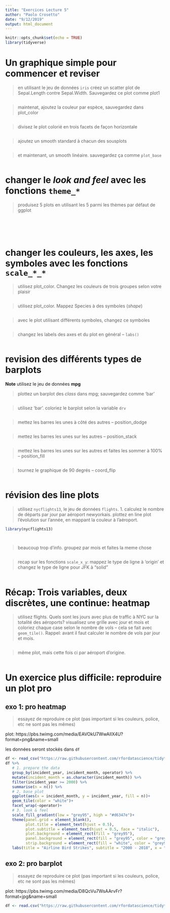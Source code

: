 ```yaml
---
title: "Exercices Lecture 5"
author: "Paolo Crosetto"
date: "9/12/2019"
output: html_document
---
```


```r
knitr::opts_chunk$set(echo = TRUE)
library(tidyverse)

```


# Un graphique simple pour commencer et reviser

> en utilisant le jeu de données `iris` créez un scatter plot de Sepal.Length contre Sepal.Width. Sauvegardez ce plot comme plot1

```r

```

> maintenat, ajoutez la couleur par espèce, sauvegardez dans plot_color

```r

```

> divisez le plot colorié en trois facets de façon horizontale

```r

```

> ajoutez un smooth standard à chacun des sousplots

```r

```

> et maintenant, un smooth linéaire. sauvegardez ça comme `plot_base`

```r

```




# changer le *look and feel* avec les fonctions `theme_*`


> produisez 5 plots en utilisant les 5 parmi les thèmes par défaut de ggplot


```r
  
```


```r
  
```

```r

  
```

```r

  
```

```r

```


# changer les couleurs, les axes, les symboles avec les fonctions `scale_*_*`

> utilisez plot_color. Changez les couleurs de trois groupes selon votre plaisir

```r

```


> utilisez plot_color. Mappez Species à des symboles (*shape*)

```r

```

> avec le plot utilisant différents symboles, changez ce symboles

```r

```

> changez les labels des axes et du plot en général -- `labs()`

```r

```


# revision des différents types de **barplots**

**Note** utilisez le jeu de données **mpg**

> plottez un barplot des *class* dans mpg; sauvegardez comme 'bar'

```r

```


> utilisez 'bar'. coloriez le barplot selon la variable `drv`

```r

```

> mettez les barres les unes à côté des autres  -- position_dodge

```r

```

> mettez les barres les unes sur les autres -- position_stack

```r

```


> mettez les barres les unes sur les autres et faites les sommer à 100% -- position_fill

```r

```

> tournez le graphique de 90 degrés -- coord_flip

```r

```


# révision des **line plots**

> utilisez `nycflights13`, le jeu de données `flights`. 1. calculez le nombre de départs par jour par aéroport newyorkais. plottez en line plot l'évolution sur l'année, en mappant la couleur à l'aéroport.


```r
library(nycflights13)

  
```

> beaucoup trop d'info. groupez par mois et faites la meme chose 

```r

```


> recap sur les fonctions `scale_x_y`: mappez le type de ligne à 'origin' et changez le type de ligne pour JFK à "solid"

```r

```


# Récap: Trois variables, deux discrètes, une continue: heatmap

> utilisez flights. Quels sont les jours avec plus de traffic à NYC sur la totalité des aéroports? visualisez une grille avec jour et mois et coloriez chaque case selon le nombre de vols -- cela se fait avec `geom_tile()`. Rappel: avant il faut calculer le nombre de vols par jour et mois. 

```r

  
```

> même plot, mais cette fois ci par aéroport d'origine. 

```r

```

# Un exercice plus difficile: reproduire un plot pro

## exo 1: pro heatmap

> essayez de reproduire ce plot (pas important si les couleurs, police, etc ne sont pas les mêmes)

plot: https://pbs.twimg.com/media/EAVOkU7WwAIlX4U?format=png&name=small

les données seront stockés dans `df`

```r
df <- read_csv("https://raw.githubusercontent.com/rfordatascience/tidytuesday/master/data/2019/2019-07-23/wildlife_impacts.csv")
df %>% 
   # 1. prepare the data
   group_by(incident_year, incident_month, operator) %>% 
   mutate(incident_month = as.character(incident_month)) %>% 
   filter(incident_year >= 2000) %>% 
   summarise(n = n()) %>% 
   # 2. base plot
   ggplot(aes(x = incident_month, y = incident_year, fill = n))+
   geom_tile(color = "white")+
   facet_wrap(~operator)+
   # 3. look & feel
   scale_fill_gradient(low = "grey95", high = "#d6347e")+
   theme(panel.grid = element_blank(), 
         plot.title = element_text(hjust = 0.5),
         plot.subtitle = element_text(hjust = 0.5, face = "italic"),
         plot.background = element_rect(fill = "grey95"),
         panel.background = element_rect(fill = "grey95", color = "grey95"),
         strip.background = element_rect(fill = "white", color = "grey95"))+
   labs(title = "Airline Bird Strikes", subtitle = "2000 - 2018", x = "Month", y = "Year")
```


## exo 2: pro barplot

> essayez de reproduire ce plot (pas important si les couleurs, police, etc ne sont pas les mêmes)

plot: https://pbs.twimg.com/media/D8QcVu7WsAArvFr?format=jpg&name=small 

```r
df <- read.csv("https://raw.githubusercontent.com/rfordatascience/tidytuesday/master/data/2019/2019-06-04/ramen_ratings.csv")
```

